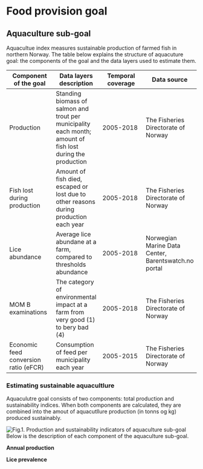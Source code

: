 # Food provision goal {#food}

## Aquaculture sub-goal
Aquacultue index measures sustainable production of farmed fish in northern Norway.
The table below explains the structure of aquacuture goal: the components of the goal and the  data layers used to estimate them.

Component of the goal|Data layers description|Temporal coverage|Data source|
|--------------|-------------|---------------|-----------|
|Production|Standing biomass of salmon and trout per municipality each month; amount of fish lost during the production|2005-2018|The Fisheries Directorate of Norway|
|Fish lost during production|Amount of fish died, escaped or lost due to other reasons during production each year|2005-2018|The Fisheries Directorate of Norway|
|Lice abundance|Average lice abundane at a farm, compared to thresholds abundance|2005-2018|Norwegian Marine Data Center, Barentswatch.no portal|
|MOM B examinations|The category of environmental impact at a farm from very good (1) to bery bad (4)|2005-2018|The Fisheries Directorate of Norway|
|Economic feed conversion ratio (eFCR) |Consumption of feed per municipality each year|2005-2015|The Fisheries Directorate of Norway|


### Estimating sustainable aquacultlure
Aquaculutre goal consists of two components: total production and sustainability indices. When both components are calculated, they are combined into the amout of aquacutllure production (in tonns og kg) produced sustainably.

![Fig.1. Production and sustainability indicators of aquaculture sub-goal](/Users/marinaespinasse/github/ohi_norway_bookdown/pics/production_chart.jpg)
Below is the description of each component of the aquaculture sub-goal.


**Annual production**

**Lice prevalence**








